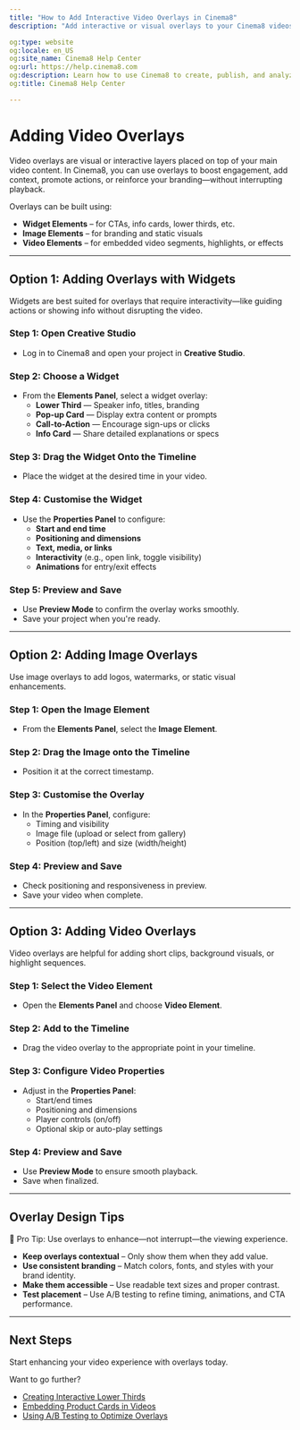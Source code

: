 ```yaml
---
title: "How to Add Interactive Video Overlays in Cinema8"
description: "Add interactive or visual overlays to your Cinema8 videos using widgets, images, or video layers—without disrupting the viewer experience."

og:type: website
og:locale: en_US
og:site_name: Cinema8 Help Center
og:url: https://help.cinema8.com
og:description: Learn how to use Cinema8 to create, publish, and analyze interactive videos.
og:title: Cinema8 Help Center

---
```



# Adding Video Overlays

Video overlays are visual or interactive layers placed on top of your main video content. In Cinema8, you can use overlays to boost engagement, add context, promote actions, or reinforce your branding—without interrupting playback.

Overlays can be built using:
- **Widget Elements** – for CTAs, info cards, lower thirds, etc.
- **Image Elements** – for branding and static visuals
- **Video Elements** – for embedded video segments, highlights, or effects

---

## Option 1: Adding Overlays with Widgets

Widgets are best suited for overlays that require interactivity—like guiding actions or showing info without disrupting the video.

<Steps>

### Step 1: Open Creative Studio

- Log in to Cinema8 and open your project in **Creative Studio**.

### Step 2: Choose a Widget

- From the **Elements Panel**, select a widget overlay:
  - **Lower Third** — Speaker info, titles, branding
  - **Pop-up Card** — Display extra content or prompts
  - **Call-to-Action** — Encourage sign-ups or clicks
  - **Info Card** — Share detailed explanations or specs

### Step 3: Drag the Widget Onto the Timeline

- Place the widget at the desired time in your video.

### Step 4: Customise the Widget

- Use the **Properties Panel** to configure:
  - **Start and end time**
  - **Positioning and dimensions**
  - **Text, media, or links**
  - **Interactivity** (e.g., open link, toggle visibility)
  - **Animations** for entry/exit effects

### Step 5: Preview and Save

- Use **Preview Mode** to confirm the overlay works smoothly.
- Save your project when you're ready.

</Steps>

---

## Option 2: Adding Image Overlays

Use image overlays to add logos, watermarks, or static visual enhancements.

<Steps>

### Step 1: Open the Image Element

- From the **Elements Panel**, select the **Image Element**.

### Step 2: Drag the Image onto the Timeline

- Position it at the correct timestamp.

### Step 3: Customise the Overlay

- In the **Properties Panel**, configure:
  - Timing and visibility
  - Image file (upload or select from gallery)
  - Position (top/left) and size (width/height)

### Step 4: Preview and Save

- Check positioning and responsiveness in preview.
- Save your video when complete.

</Steps>

---

## Option 3: Adding Video Overlays

Video overlays are helpful for adding short clips, background visuals, or highlight sequences.

<Steps>

### Step 1: Select the Video Element

- Open the **Elements Panel** and choose **Video Element**.

### Step 2: Add to the Timeline

- Drag the video overlay to the appropriate point in your timeline.

### Step 3: Configure Video Properties

- Adjust in the **Properties Panel**:
  - Start/end times
  - Positioning and dimensions
  - Player controls (on/off)
  - Optional skip or auto-play settings

### Step 4: Preview and Save

- Use **Preview Mode** to ensure smooth playback.
- Save when finalized.

</Steps>

---

## Overlay Design Tips

<Callout type="info">
🎯 Pro Tip: Use overlays to enhance—not interrupt—the viewing experience.
</Callout>

- **Keep overlays contextual** – Only show them when they add value.
- **Use consistent branding** – Match colors, fonts, and styles with your brand identity.
- **Make them accessible** – Use readable text sizes and proper contrast.
- **Test placement** – Use A/B testing to refine timing, animations, and CTA performance.

---

## Next Steps

Start enhancing your video experience with overlays today.

Want to go further?

- [Creating Interactive Lower Thirds](#)
- [Embedding Product Cards in Videos](#)
- [Using A/B Testing to Optimize Overlays](#)
